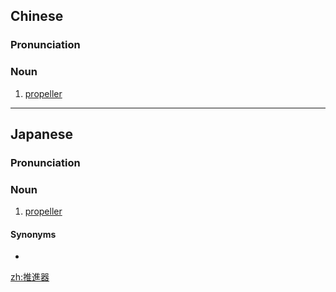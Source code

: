 {{also|推进器}}
==Chinese==
{{zh-forms|s=推进器|type=21}}

===Pronunciation===
{{zh-pron
|m=tuījìnqì
|c=teoi1 zeon3 hei3
|cat=n
}}

===Noun===
{{zh-noun}}

# [[propeller]]

----

==Japanese==
{{ja-kanjitab|すい|しん|き|yomi=o}}

===Pronunciation===
{{ja-pron|すいしんき|y=o}}

===Noun===
{{ja-noun|すいしんき}}

# [[propeller]]

====Synonyms====
* {{ja-r|プロペラ}}

[[zh:推進器]]